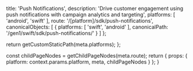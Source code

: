 
  title: 'Push Notifications',
  description: 'Drive customer engagement using push notifications with campaign analytics and targeting',
  platforms: [
    'android',
    'swift'
  ],
  route: '/[platform]/sdk/push-notifications',
  canonicalObjects: [
    {
      platforms: [
        'swift',
        'android'
      ],
      canonicalPath: '/gen1/swift/sdk/push-notifications/'
    }
  ]
};

  return getCustomStaticPath(meta.platforms);
};

  const childPageNodes = getChildPageNodes(meta.route);
  return {
    props: {
      platform: context.params.platform,
      meta,
      childPageNodes
    }
  };
}

<Overview childPageNodes={props.childPageNodes} />
